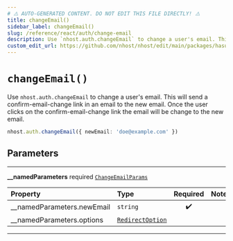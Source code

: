 ```yaml
---
# ⚠️ AUTO-GENERATED CONTENT. DO NOT EDIT THIS FILE DIRECTLY! ⚠️
title: changeEmail()
sidebar_label: changeEmail()
slug: /reference/react/auth/change-email
description: Use `nhost.auth.changeEmail` to change a user's email. This will send a confirm-email-change link in an email to the new email. Once the user clicks on the confirm-email-change link the email will be change to the new email.
custom_edit_url: https://github.com/nhost/nhost/edit/main/packages/hasura-auth-js/src/hasura-auth-client.ts#L364
---
```


# `changeEmail()`

Use `nhost.auth.changeEmail` to change a user's email. This will send a confirm-email-change link in an email to the new email. Once the user clicks on the confirm-email-change link the email will be change to the new email.

```ts
nhost.auth.changeEmail({ newEmail: 'doe@example.com' })
```

## Parameters

---

**<span className="parameter-name">\_\_namedParameters</span>** <span className="optional-status">required</span> [`ChangeEmailParams`](/reference/docgen/react/types/change-email-params)

| Property                                                                                                 | Type                                                              | Required | Notes |
| :------------------------------------------------------------------------------------------------------- | :---------------------------------------------------------------- | :------: | :---- |
| <span className="parameter-name"><span className="light-grey">\_\_namedParameters.</span>newEmail</span> | <code>string</code>                                               |    ✔️    |       |
| <span className="parameter-name"><span className="light-grey">\_\_namedParameters.</span>options</span>  | [`RedirectOption`](/reference/docgen/react/types/redirect-option) |          |       |

---

